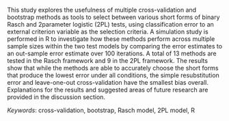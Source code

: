 This study explores the usefulness of multiple cross-validation and bootstrap methods as tools to select between various short forms of binary Rasch and 2parameter logistic (2PL) tests, using classification error to an external criterion variable as the selection criteria. A simulation study is performed in R to investigate how these methods perform across multiple sample sizes within the two test models by comparing the error estimates to an out-sample error estimate over 100 iterations. A total of 13 methods are tested in the Rasch framework and 9 in the 2PL framework. The results show that while the methods are able to accurately choose the short forms that produce the lowest error under all conditions, the simple resubstitution error and leave-one-out cross-validation have the smallest bias overall. Explanations for the results and suggested areas of future research are provided in the discussion section.  

*Keywords*: cross-validation, bootstrap, Rasch model, 2PL model, R 
